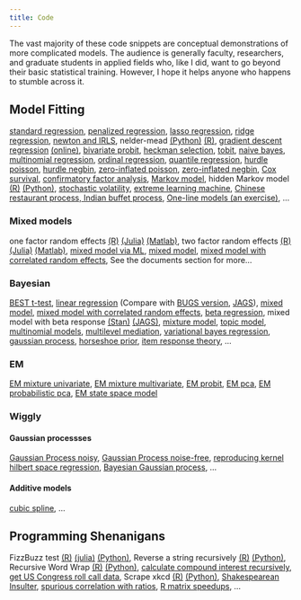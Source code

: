 ```yaml
---
title: Code
---
```


The vast majority of these code snippets are conceptual demonstrations of more complicated models. The audience is generally faculty, researchers, and graduate students in applied fields who, like I did, want to go beyond their basic statistical training.  However, I hope it helps anyone who happens to stumble across it.


## Model Fitting

[standard regression](https://github.com/m-clark/Miscellaneous-R-Code/blob/master/ModelFitting/standardlm.R), 
[penalized regression](https://github.com/m-clark/Miscellaneous-R-Code/blob/master/ModelFitting/penalizedML.R), 
[lasso regression](https://github.com/m-clark/Miscellaneous-R-Code/blob/master/ModelFitting/lasso.R),
[ridge regression](https://github.com/m-clark/Miscellaneous-R-Code/blob/master/ModelFitting/ridge.R),
[newton and IRLS](https://github.com/m-clark/Miscellaneous-R-Code/blob/master/ModelFitting/newton_irls.R),
nelder-mead [(Python)](https://github.com/m-clark/Miscellaneous-R-Code/blob/master/ModelFitting/nelder_mead.py) [(R)](https://github.com/m-clark/Miscellaneous-R-Code/blob/master/ModelFitting/nelder_mead.R),
[gradient descent regression](https://github.com/m-clark/Miscellaneous-R-Code/blob/master/ModelFitting/lm_gradientdescent.R) [(online)](https://github.com/m-clark/Miscellaneous-R-Code/blob/master/ModelFitting/stochastic_gradientdescent.R), 
[bivariate probit](https://github.com/m-clark/Miscellaneous-R-Code/blob/master/ModelFitting/bivariateProbit.R),
[heckman selection](https://github.com/m-clark/Miscellaneous-R-Code/blob/master/ModelFitting/heckman_selection.R),
[tobit](https://github.com/m-clark/Miscellaneous-R-Code/blob/master/ModelFitting/tobit.R),
[naive bayes](https://github.com/m-clark/Miscellaneous-R-Code/blob/master/ModelFitting/naivebayes.R),
[multinomial regression](https://github.com/m-clark/Miscellaneous-R-Code/blob/master/ModelFitting/multinomial.R),
[ordinal regression](https://github.com/m-clark/Miscellaneous-R-Code/blob/master/ModelFitting/ordinal_regression.R),
[quantile regression](http://htmlpreview.github.io/?https://github.com/m-clark/Miscellaneous-R-Code/blob/master/ModelFitting/quantileRegression.html),
[hurdle poisson](https://github.com/m-clark/Miscellaneous-R-Code/blob/master/ModelFitting/hurdle.R), 
[hurdle negbin](https://github.com/m-clark/Miscellaneous-R-Code/blob/master/ModelFitting/hurdle.R), 
[zero-inflated poisson](https://github.com/m-clark/Miscellaneous-R-Code/blob/master/ModelFitting/poiszeroinfl.R), 
[zero-inflated negbin](https://github.com/m-clark/Miscellaneous-R-Code/blob/master/ModelFitting/NBzeroinfl.R), 
[Cox survival](https://github.com/m-clark/Miscellaneous-R-Code/blob/master/ModelFitting/survivalCox.R),
[confirmatory factor analysis](https://github.com/m-clark/Miscellaneous-R-Code/blob/master/ModelFitting/cfa_ml.R),
[Markov model](https://github.com/m-clark/Miscellaneous-R-Code/blob/master/ModelFitting/markov_model.R),
hidden Markov model [(R)](https://github.com/m-clark/Miscellaneous-R-Code/blob/master/ModelFitting/hmm_viterbi.R)
[(Python)](https://github.com/m-clark/Miscellaneous-R-Code/blob/master/ModelFitting/hmm_viterbi.py),
[stochastic volatility](https://github.com/m-clark/Miscellaneous-R-Code/blob/master/ModelFitting/stochasticVolatility.R),
[extreme learning machine](https://github.com/m-clark/Miscellaneous-R-Code/blob/master/ModelFitting/elm.R),
[Chinese restaurant process, Indian buffet process](https://github.com/m-clark/Miscellaneous-R-Code/blob/master/ModelFitting/crp.R),
[One-line models (an exercise)](https://github.com/m-clark/Miscellaneous-R-Code/blob/master/ModelFitting/one_line_models.R), ...


### Mixed models

one factor random effects [(R)](https://github.com/m-clark/Miscellaneous-R-Code/blob/master/ModelFitting/Mixed Models/onefactorRE.R) 
[(Julia)](https://github.com/m-clark/Miscellaneous-R-Code/blob/master/ModelFitting/Mixed Models/onefactorRE.jl) 
[(Matlab)](https://github.com/m-clark/Miscellaneous-R-Code/blob/master/ModelFitting/Mixed Models/onefactorRE.m), 
two factor random effects [(R)](https://github.com/m-clark/Miscellaneous-R-Code/blob/master/ModelFitting/Mixed Models/twofactorRE.R) 
[(Julia)](https://github.com/m-clark/Miscellaneous-R-Code/blob/master/ModelFitting/Mixed Models/twofactorRE.jl) 
[(Matlab)](https://github.com/m-clark/Miscellaneous-R-Code/blob/master/ModelFitting/Mixed Models/twofactorRE.m),
[mixed model via ML](https://m-clark.github.io/docs/mixedModels/mixedModelML.html),
[mixed model](https://github.com/m-clark/Miscellaneous-R-Code/blob/master/ModelFitting/Bayesian/rstan_MixedModelSleepstudy.R), 
[mixed model with correlated random effects](https://github.com/m-clark/Miscellaneous-R-Code/blob/master/ModelFitting/Bayesian/rstan_MixedModelSleepstudy_withREcorrelation.R), See the documents section for more...


### Bayesian

[BEST t-test](https://github.com/m-clark/Miscellaneous-R-Code/blob/master/ModelFitting/Bayesian/rstant_testBEST.R),
[linear regression](https://github.com/m-clark/Miscellaneous-R-Code/blob/master/ModelFitting/Bayesian/rstan_linregwithprior.R)
(Compare with [BUGS version](https://github.com/m-clark/Miscellaneous-R-Code/blob/master/ModelFitting/Bayesian/bugs_linreg.R), [JAGS](https://github.com/m-clark/Miscellaneous-R-Code/blob/master/ModelFitting/Bayesian/jags_linreg.R)),
[mixed model](https://github.com/m-clark/Miscellaneous-R-Code/blob/master/ModelFitting/Bayesian/rstan_MixedModelSleepstudy.R), 
[mixed model with correlated random effects](https://github.com/m-clark/Miscellaneous-R-Code/blob/master/ModelFitting/Bayesian/rstan_MixedModelSleepstudy_withREcorrelation.R), 
[beta regression](https://github.com/m-clark/Miscellaneous-R-Code/blob/master/ModelFitting/Bayesian/rstanBetaRegression.R),
mixed model with beta response [(Stan)](https://github.com/m-clark/Miscellaneous-R-Code/blob/master/ModelFitting/Bayesian/rstan_MixedModelBetaRegression.R) [(JAGS)](https://github.com/m-clark/Miscellaneous-R-Code/blob/master/ModelFitting/Bayesian/jags_MixedModelBetaRegression.R),
[mixture model](https://github.com/m-clark/Miscellaneous-R-Code/blob/master/ModelFitting/Bayesian/rstan_MixtureModel.R),
[topic model](https://github.com/m-clark/Miscellaneous-R-Code/blob/master/ModelFitting/Bayesian/topicModelgibbs.R),
[multinomial models](https://github.com/m-clark/Miscellaneous-R-Code/blob/master/ModelFitting/Bayesian/multinomial),
[multilevel mediation](https://github.com/m-clark/Miscellaneous-R-Code/blob/master/ModelFitting/Bayesian/rstan_multilevelMediation.R), 
[variational bayes regression](https://github.com/m-clark/Miscellaneous-R-Code/blob/master/ModelFitting/Bayesian/variationalBayesRegression.Rmd), 
[gaussian process](https://github.com/m-clark/Miscellaneous-R-Code/blob/master/ModelFitting//gp%20Examples/gaussianProcessStan.Rmd),
[horseshoe prior](https://github.com/m-clark/Miscellaneous-R-Code/blob/master/ModelFitting/Bayesian/horseshoe/README.md), 
[item response theory](https://github.com/m-clark/Miscellaneous-R-Code/blob/master/ModelFitting/Bayesian/StanBugsJags/IRT_models), ...


### EM

[EM mixture univariate](https://github.com/m-clark/Miscellaneous-R-Code/blob/master/ModelFitting/EM%20Examples/EM%20Mixture.R),
[EM mixture multivariate](https://github.com/m-clark/Miscellaneous-R-Code/blob/master/ModelFitting/EM%20Examples/EM%20Mixture%20MV.R),
[EM probit](https://github.com/m-clark/Miscellaneous-R-Code/blob/master/ModelFitting/EM%20Examples/EM%20algorithm%20for%20probit%20example.R),
[EM pca](https://github.com/m-clark/Miscellaneous-R-Code/blob/master/ModelFitting/EM%20Examples/EM%20for%20pca.R),
[EM probabilistic pca](https://github.com/m-clark/Miscellaneous-R-Code/blob/master/ModelFitting/EM%20Examples/EM%20algorithm%20for%20ppca.R),
[EM state space model](https://github.com/m-clark/Miscellaneous-R-Code/blob/master/ModelFitting/EM%20Examples/EM%20for%20state%20space%20unobserved%20components.R)

### Wiggly

#### Gaussian processses

[Gaussian Process noisy](https://github.com/m-clark/Miscellaneous-R-Code/blob/master/ModelFitting/gp%20Examples/gaussianprocessNoisy.R),
[Gaussian Process noise-free](https://github.com/m-clark/Miscellaneous-R-Code/blob/master/ModelFitting/gp%20Examples/gaussianprocessNoiseFree.R), 
[reproducing kernel hilbert space regression](https://github.com/m-clark/Miscellaneous-R-Code/blob/master/ModelFitting/RKHSReg/RKHSReg.md),
[Bayesian Gaussian process](https://github.com/m-clark/Miscellaneous-R-Code/blob/master/ModelFitting//gp%20Examples/gaussianProcessStan.Rmd), ...

#### Additive models

[cubic spline](https://github.com/m-clark/Miscellaneous-R-Code/blob/master/ModelFitting/cubicsplines.R), ...


## Programming Shenanigans


FizzBuzz test [(R)](https://github.com/m-clark/Miscellaneous-R-Code/blob/master/Other/fizzbuzz.R) [(julia)](https://github.com/m-clark/Miscellaneous-R-Code/blob/master/Other/fizzbuzz.jl) [(Python)](https://github.com/m-clark/Miscellaneous-R-Code/blob/master/Other/fizzbuzz.py),
Reverse a string recursively [(R)](https://github.com/m-clark/Miscellaneous-R-Code/blob/master/Other/Programming_Shenanigans/stringReverseRecursively.R) [(Python)](https://github.com/m-clark/Miscellaneous-R-Code/blob/master/Other/Programming_Shenanigans/stringReverseRecursively.py),
Recursive Word Wrap [(R)](https://github.com/m-clark/Miscellaneous-R-Code/blob/master/Other/Programming_Shenanigans/wordWrap.R) [(Python)](https://github.com/m-clark/Miscellaneous-R-Code/blob/master/Other/Programming_Shenanigans/wordWrap.py),
[calculate compound interest recursively](https://github.com/m-clark/Miscellaneous-R-Code/blob/master/Other/Programming_Shenanigans/compound.R),
[get US Congress roll call data](https://github.com/m-clark/Miscellaneous-R-Code/blob/master/Other/getRollCall.R),
Scrape xkcd [(R)](https://github.com/m-clark/Miscellaneous-R-Code/blob/master/Other/xkcdscrape.R) [(Python)](https://github.com/m-clark/Miscellaneous-R-Code/blob/master/Other/xkcdscrape.py), 
[Shakespearean Insulter](https://github.com/m-clark/Miscellaneous-R-Code/blob/master/Other/shakespeareanInsulter.R), 
[spurious correlation with ratios](https://github.com/m-clark/Miscellaneous-R-Code/blob/master/Other/spuriousCorrelationwithRatios.R),
[R matrix speedups](https://github.com/m-clark/Miscellaneous-R-Code/blob/master/Other/Programming_Shenanigans/matrixOperations.md), ...


